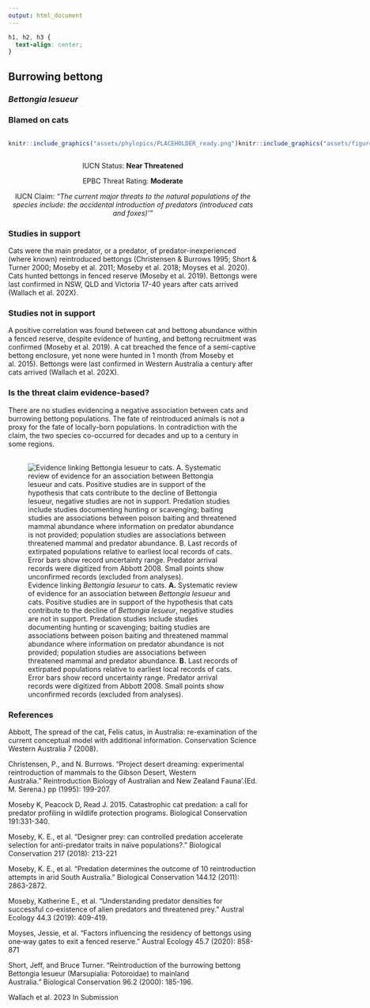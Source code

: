 ```yaml
---
output: html_document
---
```

```css
h1, h2, h3 {
  text-align: center;
}
```

## **Burrowing bettong**
### *Bettongia lesueur*
### Blamed on cats

:::: {style="display: flex;"}

::: {}
  ```r
  knitr::include_graphics("assets/phylopics/PLACEHOLDER_ready.png")
  ```
:::

::: {}

:::

::: {}
  ```r
  knitr::include_graphics("assets/figures/Map_Cat_Bettongia lesueur.png")
  ```
:::

::::
<center>
IUCN Status: **Near Threatened**

EPBC Threat Rating: **Moderate**

IUCN Claim: *"The current major threats to the natural populations of the species include: the accidental introduction of predators (introduced cats and foxes)'"*

</center>

### Studies in support

Cats were the main predator, or a predator, of predator-inexperienced (where known) reintroduced bettongs (Christensen & Burrows 1995; Short & Turner 2000; Moseby et al. 2011; Moseby et al. 2018; Moyses et al. 2020). Cats hunted bettongs in fenced reserve (Moseby et al. 2019). Bettongs were last confirmed in NSW, QLD and Victoria 17-40 years after cats arrived (Wallach et al. 202X).

### Studies not in support

A positive correlation was found between cat and bettong abundance within a fenced reserve, despite evidence of hunting, and bettong recruitment was confirmed (Moseby et al. 2019). A cat breached the fence of a semi-captive bettong enclosure, yet none were hunted in 1 month (from Moseby et al. 2015). Bettongs were last confirmed in Western Australia a century after cats arrived (Wallach et al. 202X).

### Is the threat claim evidence-based?

There are no studies evidencing a negative association between cats and burrowing bettong populations. The fate of reintroduced animals is not a proxy for the fate of locally-born populations. In contradiction with the claim, the two species co-occurred for decades and up to a century in some regions.
<br>
<br>

![Evidence linking *Bettongia lesueur* to cats. **A.** Systematic review of evidence for an association between *Bettongia lesueur* and cats. Positive studies are in support of the hypothesis that cats contribute to the decline of *Bettongia lesueur*, negative studies are not in support. Predation studies include studies documenting hunting or scavenging; baiting studies are associations between poison baiting and threatened mammal abundance where information on predator abundance is not provided; population studies are associations between threatened mammal and predator abundance. **B.** Last records of extirpated populations relative to earliest local records of cats. Error bars show record uncertainty range. Predator arrival records were digitized from Abbott 2008. Small points show unconfirmed records (excluded from analyses).](assets/figures/Main_Evidence_Cat_Bettongia lesueur.png)

### References

Abbott, The spread of the cat, Felis catus, in Australia: re-examination of the current conceptual model with additional information. Conservation Science Western Australia 7 (2008).

Christensen, P., and N. Burrows. "Project desert dreaming: experimental reintroduction of mammals to the Gibson Desert, Western Australia." Reintroduction Biology of Australian and New Zealand Fauna’.(Ed. M. Serena.) pp (1995): 199-207.

Moseby K, Peacock D, Read J. 2015. Catastrophic cat predation: a call for predator profiling in wildlife protection programs. Biological Conservation 191:331-340.

Moseby, K. E., et al. "Designer prey: can controlled predation accelerate selection for anti-predator traits in naïve populations?." Biological Conservation 217 (2018): 213-221

Moseby, K. E., et al. "Predation determines the outcome of 10 reintroduction attempts in arid South Australia." Biological Conservation 144.12 (2011): 2863-2872.

Moseby, Katherine E., et al. "Understanding predator densities for successful co‐existence of alien predators and threatened prey." Austral Ecology 44.3 (2019): 409-419.

Moyses, Jessie, et al. "Factors influencing the residency of bettongs using one‐way gates to exit a fenced reserve." Austral Ecology 45.7 (2020): 858-871

Short, Jeff, and Bruce Turner. "Reintroduction of the burrowing bettong Bettongia lesueur (Marsupialia: Potoroidae) to mainland Australia." Biological Conservation 96.2 (2000): 185-196.

Wallach et al. 2023 In Submission

